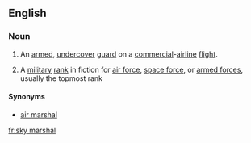 ==English==
{{wikipedia}}

===Noun===
{{en-noun|head=[[sky]] [[marshal]]}}

# {{label|en|US|law enforcement}} An [[armed]], [[undercover]] [[guard]] on a [[commercial]]-[[airline]] [[flight]].
# {{label|en|fiction}} A [[military]] [[rank]] in fiction for [[air force]], [[space force]], or [[armed forces]], usually the topmost rank

====Synonyms====
* [[air marshal]]

[[fr:sky marshal]]